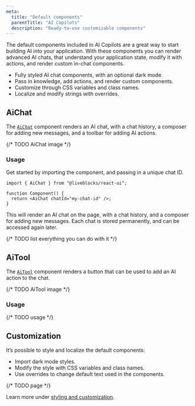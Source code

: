 ```yaml
---
meta:
  title: "Default components"
  parentTitle: "AI Copilots"
  description: "Ready-to-use customizable components"
---
```


The default components included in AI Copilots are a great way to start building
AI into your application. With these components you can render advanced AI
chats, that understand your application state, modify it with actions, and
render custom in-chat components.

- Fully styled AI chat components, with an optional dark mode.
- Pass in knowledge, add actions, and render custom components.
- Customize through CSS variables and class names.
- Localize and modify strings with overrides.

## AiChat

The [`AiChat`][] component renders an AI chat, with a chat history, a composer
for adding new messages, and a toolbar for adding AI actions.

{/* TODO AiChat image */}

### Usage

Get started by importing the component, and passing in a unique chat ID.

```tsx
import { AiChat } from "@liveblocks/react-ui";

function Component() {
  return <AiChat chatId="my-chat-id" />;
}
```

This will render an AI chat on the page, with a chat history, and a composer for
adding new messages. Each chat is stored permanently, and can be accessed again
later.

{/* TODO list everything you can do with it */}

## AiTool

The [`AiTool`][] component renders a button that can be used to add an AI action
to the chat.

{/* TODO AiTool image */}

### Usage

{/* TODO usage */}

## Customization

It’s possible to style and localize the default components:

- Import dark mode styles.
- Modify the style with CSS variables and class names.
- Use overrides to change default text used in the components.

{/* TODO page */}

Learn more under
[styling and customization](/docs/ready-made-features/comments/styling-and-customization).

[`AiChat`]: /docs/api-reference/liveblocks-react-ui#AiChat
[`AiTool`]: /docs/api-reference/liveblocks-react-ui#AiTool
